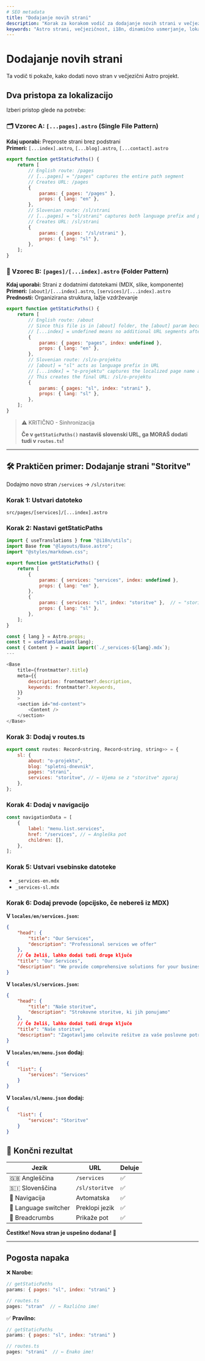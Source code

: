 ```yaml
---
# SEO metadata
title: "Dodajanje novih strani"
description: "Korak za korakom vodič za dodajanje novih strani v večjezični Astro projekt. Naučite se dinamičnega usmerjanja, lokalizacije URL-jev, sinhronizacije routes.ts in praktičnih primerov."
keywords: "Astro strani, večjezičnost, i18n, dinamično usmerjanje, lokalizacija, getStaticPaths, routes, slovenščina, angleščina, MDX"
---
```


# Dodajanje novih strani

Ta vodič ti pokaže, kako dodati novo stran v večjezični Astro projekt.

## Dva pristopa za lokalizacijo

Izberi pristop glede na potrebe:

### 🗂️ Vzorec A: `[...pages].astro` (Single File Pattern)

**Kdaj uporabi:** Preproste strani brez podstrani  
**Primeri:** `[...index].astro`, `[...blog].astro`, `[...contact].astro`

```javascript
export function getStaticPaths() {
    return [
        // English route: /pages
        // [...pages] = "/pages" captures the entire path segment
        // Creates URL: /pages
        {
            params: { pages: "/pages" },
            props: { lang: "en" },
        },
        // Slovenian route: /sl/strani
        // [...pages] = "sl/strani" captures both language prefix and path
        // Creates URL: /sl/strani
        {
            params: { pages: "/sl/strani" },
            props: { lang: "sl" },
        },
    ];
}
```

### 📁 Vzorec B: `[pages]/[...index].astro` (Folder Pattern)

**Kdaj uporabi:** Strani z dodatnimi datotekami (MDX, slike, komponente)  
**Primeri:** `[about]/[...index].astro`, `[services]/[...index].astro`  
**Prednosti:** Organizirana struktura, lažje vzdrževanje

```javascript
export function getStaticPaths() {
    return [
        // English route: /about
        // Since this file is in [about] folder, the [about] param becomes "about"
        // [...index] = undefined means no additional URL segments after /about
        {
            params: { pages: "pages", index: undefined },
            props: { lang: "en" },
        },
        // Slovenian route: /sl/o-projektu
        // [about] = "sl" acts as language prefix in URL
        // [...index] = "o-projektu" captures the localized page name after /sl/
        // This creates the final URL: /sl/o-projektu
        {
            params: { pages: "sl", index: "strani" },
            props: { lang: "sl" },
        },
    ];
}
```

> ⚠️ KRITIČNO - Sinhronizacija
>
> **Če v `getStaticPaths()` nastaviš slovenski URL, ga MORAŠ dodati tudi v `routes.ts`!**

---

## 🛠️ Praktičen primer: Dodajanje strani "Storitve"

Dodajmo novo stran `/services` → `/sl/storitve`:

### Korak 1: Ustvari datoteko

`src/pages/[services]/[...index].astro`

### Korak 2: Nastavi getStaticPaths

```javascript
import { useTranslations } from "@i18n/utils";
import Base from "@layouts/Base.astro";
import "@styles/markdown.css";

export function getStaticPaths() {
    return [
        {
            params: { services: "services", index: undefined },
            props: { lang: "en" },
        },
        {
            params: { services: "sl", index: "storitve" },  // ← "storitve"
            props: { lang: "sl" },
        },
    ];
}

const { lang } = Astro.props;
const t = useTranslations(lang);
const { Content } = await import(`./_services-${lang}.mdx`);
---

<Base
    title={frontmatter?.title}
    meta={{
        description: frontmatter?.description,
        keywords: frontmatter?.keywords,
    }}
    >
    <section id="md-content">
        <Content />
    </section>
</Base>
```

### Korak 3: Dodaj v routes.ts

```javascript
export const routes: Record<string, Record<string, string>> = {
    sl: {
        about: "o-projektu",
        blog: "spletni-dnevnik",
        pages: "strani",
        services: "storitve", // ← Ujema se z "storitve" zgoraj
    },
};
```

### Korak 4: Dodaj v navigacijo

```javascript
const navigationData = [
    {
        label: "menu.list.services",
        href: "/services", // ← Angleška pot
        children: [],
    },
];
```

### Korak 5: Ustvari vsebinske datoteke

-   `_services-en.mdx`
-   `_services-sl.mdx`

### Korak 6: Dodaj prevode (opcijsko, če nebereš iz MDX)

**V `locales/en/services.json`:**

```json
{
    "head": {
        "title": "Our Services",
        "description": "Professional services we offer"
    },
    // Če želiš, lahko dodaš tudi druge ključe
    "title": "Our Services",
    "description": "We provide comprehensive solutions for your business needs."
}
```

**V `locales/sl/services.json`:**

```json
{
    "head": {
        "title": "Naše storitve",
        "description": "Strokovne storitve, ki jih ponujamo"
    },
    // Če želiš, lahko dodaš tudi druge ključe
    "title": "Naše storitve",
    "description": "Zagotavljamo celovite rešitve za vaše poslovne potrebe."
}
```

**V `locales/en/menu.json` dodaj:**

```json
{
    "list": {
        "services": "Services"
    }
}
```

**V `locales/sl/menu.json` dodaj:**

```json
{
    "list": {
        "services": "Storitve"
    }
}
```

## 🎯 Končni rezultat

| Jezik                | URL            | Deluje |
| -------------------- | -------------- | ------ |
| 🇬🇧 Angleščina        | `/services`    | ✅     |
| 🇸🇮 Slovenščina       | `/sl/storitve` | ✅     |
| 🧭 Navigacija        | Avtomatska     | ✅     |
| 🔄 Language switcher | Preklopi jezik | ✅     |
| 🍞 Breadcrumbs       | Prikaže pot    | ✅     |

**Čestitke! Nova stran je uspešno dodana! 🎉**

---

## Pogosta napaka

❌ **Narobe:**

```javascript
// getStaticPaths
params: { pages: "sl", index: "strani" }

// routes.ts
pages: "stran"  // ← Različno ime!
```

✅ **Pravilno:**

```javascript
// getStaticPaths
params: { pages: "sl", index: "strani" }

// routes.ts
pages: "strani"  // ← Enako ime!
```
